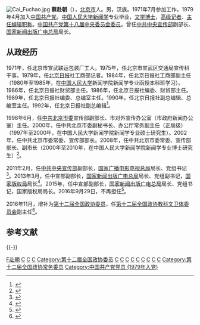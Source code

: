 {{人物}}
[[File:Cai_Fuchao.jpg|thumb]]
'''蔡赴朝'''（{{bd|1951年|4月||catIdx=J蔡}}），[[北京市|北京市]]人。男，汉族。1971年7月参加工作，1979年4月加入[[中国共产党|中国共产党]]。[[中国人民大学|中国人民大学]][[新闻学|新闻学]]专业毕业，[[文学|文学]][[博士|博士]]，[[高级记者|高级记者]]、[[主任编辑|主任编辑]][[职称|职称]]。[[中国共产党第十八届中央委员会委员|中国共产党第十八届中央委员会委员]]。曾任[[中共中央宣传部|中共中央宣传部]]副部长、[[国家新闻出版广电总局|国家新闻出版广电总局]]局长。

== 从政经历 ==
1971年，任北京市宣武联运包装厂工人。1975年，任北京市宣武区交通局宣传科干事。1979年，任[[北京日报|北京日报]]社工商部记者。1984年，任北京日报社工商部副主任（1980年至1985年，在[[中国人民大学|中国人民大学]]新闻学院新闻学专业函授本科班学习）。1986年，任北京日报社财贸部主任。1986年，任北京日报社编委、财贸部主任。1989年，任北京日报社编委、总编室主任。1990年，任北京日报社副总编辑、总编室主任。1992年，任北京日报社副总编辑<ref>{{Cite web |url=http://cpc.people.com.cn/GB/64162/123659/123780/7359383.html |title=蔡赴朝同志简历 |accessdate=2010-07-17 |archive-date=2011-12-19 |archive-url=https://web.archive.org/web/20111219214146/http://cpc.people.com.cn/GB/64162/123659/123780/7359383.html |dead-url=no }}</ref>。

1998年6月，任[[中共北京市委|中共北京市委]]宣传部副部长、市对外宣传办公室（市政府新闻办公室）主任。2000年，任中共北京市委副秘书长、办公厅常务副主任（正局级）（1997年至2000年，在中国人民大学新闻学院新闻学专业硕士研究生）。2002年，任中共北京市委常委、宣传部部长。2008年，任中共北京市委常委、宣传部部长、副市长（2000年至2010年，在中国人民大学新闻学院新闻学专业博士研究生）<ref>{{Cite web |url=http://politics.people.com.cn/GB/41223/6826401.html |title=郭金龙当选北京市市长 程红、蔡赴朝为副市长 |accessdate=2010-07-17 |archive-date=2008-01-29 |archive-url=https://web.archive.org/web/20080129212802/http://politics.people.com.cn/GB/41223/6826401.html |dead-url=no }}</ref>。

2011年2月，任[[中共中央宣传部|中共中央宣传部]]副部长，[[国家广播电影电视总局|国家广播电影电视总局]]局长、党组书记<ref name=gdzjjz>{{Cite web |url=http://news.ifeng.com/mainland/special/caifuchao/content-2/detail_2011_02/25/4843816_0.shtml |title=北京市原副市长蔡赴朝出任广电总局局长 |accessdate=2011-02-25 |archive-date=2011-02-27 |archive-url=https://web.archive.org/web/20110227192916/http://news.ifeng.com/mainland/special/caifuchao/content-2/detail_2011_02/25/4843816_0.shtml |dead-url=no }}</ref>。2013年3月，任中宣部副部长，[[国家新闻出版广电总局|国家新闻出版广电总局]]局长、党组副书记，[[国家版权局|国家版权局]]局长<ref>{{Cite web |url=http://news.sina.com.cn/c/2013-03-20/104026587604.shtml |title=存档副本 |accessdate=2013-03-20 |archive-date=2013-03-23 |archive-url=https://web.archive.org/web/20130323045002/http://news.sina.com.cn/c/2013-03-20/104026587604.shtml |dead-url=no }}</ref>。2015年，任中宣部副部长，[[国家新闻出版广电总局|国家新闻出版广电总局]]局长、党组书记，国家版权局局长。2016年9月29日，不再担任<ref>{{cite web |accessdate = 2016-09-29 |url = http://finance.ifeng.com/a/20160929/14913793_0.shtml |title = 聂辰席任中宣部副部长 国家新闻出版广电总局局长 |publisher = 中国经济网 |archive-date = 2016-10-01 |archive-url = https://web.archive.org/web/20161001202405/http://finance.ifeng.com/a/20160929/14913793_0.shtml |dead-url = no }}</ref>。

2016年11月，增补为[[第十二届全国政协委员|第十二届全国政协委员]]，任[[中国人民政治协商会议第十二届全国委员会|第十二届全国政协教科文卫体委员会]]副主任<ref>{{cite web|url=http://www.thepaper.cn/newsDetail_forward_1553338|title=刘鹏、耿惠昌、蔡赴朝增补为第十二届全国政协委员|publisher=澎湃新闻|accessdate=2016-11-01|archive-date=2016-11-02|archive-url=https://web.archive.org/web/20161102065856/http://www.thepaper.cn/newsDetail_forward_1553338|dead-url=no}}</ref>。

== 参考文献 ==
{{Reflist|2}}

{{-}}
{{start box}}
{{s-gov|prc}}
{{s-new}}
{{s-title|[[国家新闻出版广电总局|国家新闻出版广电总局]]局长|2013年3月－2016年9月}}
{{s-after|[[聶辰席|聶辰席]]}}
{{s-before|[[王太华|王太华]]}}
{{s-title|[[国家广播电影电视总局|国家广播电影电视总局]]局长|2011年3月－2013年3月}}
{{s-after|机构撤销}}
{{s-ppo|cpc}}
{{s-before|[[蒋效愚|蒋效愚]]}}
{{s-title|[[中国共产党北京市委员会|中国共产党北京市委员会]]宣传部部长|2002年5月－2011年2月}}
{{s-after|[[鲁炜|鲁　炜]]}}
{{end box}}

[[Category:蔡姓|F赴朝]]
[[Category:北京人|C]]
[[Category:中国人民大学校友|C]]
[[Category:中国共产党第十八届中央委员会委员|C]]
[[Category:第十二届全国政协委员|Category:第十二届全国政协委员]]
[[Category:高级记者|C]]
[[Category:主任编辑|C]]
[[Category:中共北京市委常委|C]]
[[Category:中共北京市委宣传部部长|C]]
[[Category:北京市人民政府副市长|C]]
[[Category:中共中央宣传部副部长|C]]
[[Category:国家广播电影电视总局局长|C]]
[[Category:国家新闻出版广电总局局长|C]]
[[Category:国家版权局局长|C]]
[[Category:第十二届全国政协常务委员|Category:第十二届全国政协常务委员]]
[[Category:中国共产党党员_(1979年入党)|Category:中国共产党党员 (1979年入党)]]